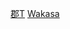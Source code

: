 {{Navbox
|name = 若狹國的郡
|state = {{{state|autocollapse}}}
|titlestyle = background:#efefef;
|title = [[若狹國]]的[[郡]]
|imageleft =
|image =
|bodystyle = background:#f9f9f9;
|groupstyle = background:#efefef;vertical-align:top;padding:0.125em 0.25em;
|liststyle = width:auto;
|oddstyle = background:#fcfcfc;
|evenstyle =
|list1 = [[三方郡]] &#124; [[遠敷郡]] &#124; [[大飯郡]]
}}<noinclude>
[[Category:若狹國|郡T]]
[[Category:日本令制國行政區劃模板|Wakasa]]
</noinclude>